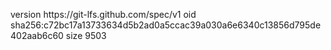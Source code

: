 version https://git-lfs.github.com/spec/v1
oid sha256:c72bc17a13733634d5b2ad0a5ccac39a030a6e6340c13856d795de402aab6c60
size 9503
